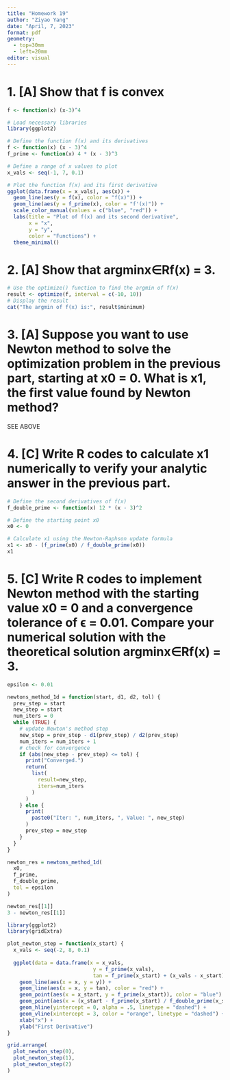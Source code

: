 ```yaml
---
title: "Homework 19"
author: "Ziyao Yang"
date: "April, 7, 2023"
format: pdf
geometry: 
  - top=30mm
  - left=20mm
editor: visual
---
```


# 1. \[A\] Show that f is convex

```r
f <- function(x) (x-3)^4
```

```r
# Load necessary libraries
library(ggplot2)

# Define the function f(x) and its derivatives
f <- function(x) (x - 3)^4
f_prime <- function(x) 4 * (x - 3)^3

# Define a range of x values to plot
x_vals <- seq(-1, 7, 0.1)

# Plot the function f(x) and its first derivative
ggplot(data.frame(x = x_vals), aes(x)) +
  geom_line(aes(y = f(x), color = "f(x)")) +
  geom_line(aes(y = f_prime(x), color = "f'(x)")) +
  scale_color_manual(values = c("blue", "red")) +
  labs(title = "Plot of f(x) and its second derivative",
       x = "x",
       y = "y",
       color = "Functions") +
  theme_minimal()
```

# 2. \[A\] Show that argminx∈Rf(x) = 3.

```r
# Use the optimize() function to find the argmin of f(x)
result <- optimize(f, interval = c(-10, 10))
# Display the result
cat("The argmin of f(x) is:", result$minimum)
```

# 3. \[A\] Suppose you want to use Newton method to solve the optimization problem in the previous part, starting at x0 = 0. What is x1, the first value found by Newton method?

SEE ABOVE

# 4. \[C\] Write R codes to calculate x1 numerically to verify your analytic answer in the previous part.

```r
# Define the second derivatives of f(x)
f_double_prime <- function(x) 12 * (x - 3)^2

# Define the starting point x0
x0 <- 0

# Calculate x1 using the Newton-Raphson update formula
x1 <- x0 - (f_prime(x0) / f_double_prime(x0))
x1
```

# 5. \[C\] Write R codes to implement Newton method with the starting value x0 = 0 and a convergence tolerance of ϵ = 0.01. Compare your numerical solution with the theoretical solution argminx∈Rf(x) = 3.

```r
epsilon <- 0.01
```

```r
newtons_method_1d = function(start, d1, d2, tol) {
  prev_step = start
  new_step = start
  num_iters = 0
  while (TRUE) {
    # update Newton's method step
    new_step = prev_step - d1(prev_step) / d2(prev_step)
    num_iters = num_iters + 1
    # check for convergence
    if (abs(new_step - prev_step) <= tol) {
      print("Converged.")
      return(
        list(
          result=new_step,
          iters=num_iters
        )
      )
    } else {
      print(
        paste0("Iter: ", num_iters, ", Value: ", new_step)
      )
      prev_step = new_step
    }
  }
}
```

```r
newton_res = newtons_method_1d(
  x0,
  f_prime,
  f_double_prime,
  tol = epsilon
)
```

```r
newton_res[[1]]
3 - newton_res[[1]]
```

```r
library(ggplot2)
library(gridExtra)

plot_newton_step = function(x_start) {
  x_vals <- seq(-2, 8, 0.1)
  
  ggplot(data = data.frame(x = x_vals,
                            y = f_prime(x_vals),
                            tan = f_prime(x_start) + (x_vals - x_start) * f_double_prime(x_start))) +
    geom_line(aes(x = x, y = y)) +
    geom_line(aes(x = x, y = tan), color = "red") +
    geom_point(aes(x = x_start, y = f_prime(x_start)), color = "blue") +
    geom_point(aes(x = (x_start - f_prime(x_start) / f_double_prime(x_start)), y = 0), color = "blue") +
    geom_hline(yintercept = 0, alpha = .5, linetype = "dashed") +
    geom_vline(xintercept = 3, color = "orange", linetype = "dashed") +
    xlab("x") +
    ylab("First Derivative")
}

grid.arrange(
  plot_newton_step(0),
  plot_newton_step(1),
  plot_newton_step(2)
)
```
